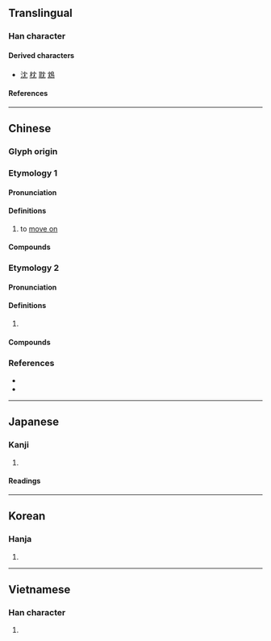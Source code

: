 {{also|穴|六}}
{{character info}}
==Translingual==

===Han character===
{{Han char|rn=14|rad=冖|as=02|sn=4|four=40212|canj=LBU|ids=⿸⿻冖丿乚}}

====Derived characters====
* [[沈]] [[枕]] [[耽]] [[鴆]]

====References====
{{Han ref|kx=0130.140|dkj=01567|dj=0292.140|hdz=10302.170|uh=5198}}

----

==Chinese==
{{zh-forms}}

===Glyph origin===
{{Han etym}}

===Etymology 1===

====Pronunciation====
{{zh-pron
|m=yín
|c=jam4
|mn=îm
|mc=2
|oc=2
|cat=v
}}

====Definitions====
{{zh-hanzi}}

# to [[move on]]

====Compounds====
{{zh-der|冘冘}}

===Etymology 2===

====Pronunciation====
{{zh-pron
|m=yóu
|c=jau4
|mn=iû
|mc=1
|oc=1
|cat=
}}

====Definitions====
{{zh-hanzi}}

# {{zh-only|冘豫}}

====Compounds====
{{zh-der|冘豫}}

===References===
* {{R:twedu|B00205}}
* {{R:yue:mfccd}}

----

==Japanese==

===Kanji===
{{ja-kanji|grade=|rs=冖02}}

# {{rfdef|ja|sort=冖02}}

====Readings====
{{ja-readings
|on=いん, ゆう<いう, ゆ
|kun=おこたる, ためらふ, うたがふ
}}

----

==Korean==

===Hanja===
{{ko-hanja|유}}

# {{rfdef|ko|sort=冖02}}

----

==Vietnamese==

===Han character===
{{vi-readings|rs=冖02|reading=[[đem]], [[dâm]], [[nhũng]]}}

# {{rfdef|vi|sort=冖02}}

{{cln|vi|Han tu}}